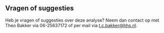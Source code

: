 
 

## Vragen of suggesties

Heb je vragen of suggesties over deze analyse? Neem dan contact op met Theo Bakker via 06-25637172 of per mail via [t.c.bakker\@hhs.nl](mailto:t.c.bakker@hhs.nl).

